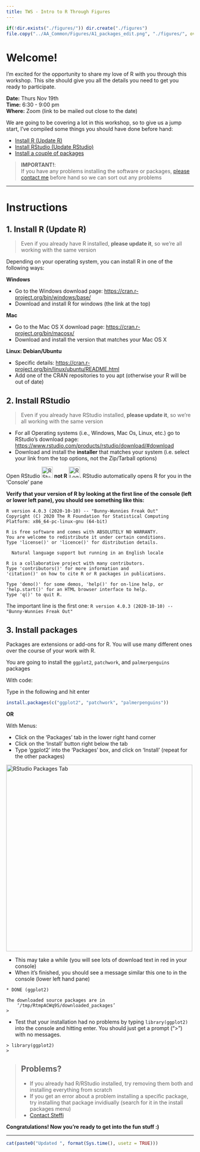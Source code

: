 ```yaml
---
title: TWS - Intro to R Through Figures
---
```



```r
if(!dir.exists("./figures/")) dir.create("./figures")
file.copy("../AA_Common/Figures/A1_packages_edit.png", "./figures/", overwrite = TRUE)
```


# Welcome!

I'm excited for the opportunity to share my love of R with you through this workshop. 
This site should give you all the details you need to get you ready to participate.

**Date:** Thurs Nov 19th  
**Time:** 6:30 - 9:00 pm  
**Where:** Zoom (link to be mailed out close to the date)


We are going to be covering a lot in this workshop, so to give us a jump start, I've compiled some things you should have done before hand:

- [Install R (Update R)](#install)
- [Install RStudio (Update RStudio)](#rstudio)
- [Install a couple of packages](#packages)

> **IMPORTANT!**:  
> If you have any problems installing the software or packages, [please contact me](contact.html) before hand so we can sort out any problems

------------------------

# Instructions

## 1. Install R (Update R) {#install}

> Even if you already have R installed, **please update it**, so we're all working with the same version


Depending on your operating system, you can install R in one of the following ways:

__Windows__

- Go to the Windows download page: <https://cran.r-project.org/bin/windows/base/>
- Download and install R for windows (the link at the top)

__Mac__  

- Go to the Mac OS X download page: <https://cran.r-project.org/bin/macosx/>
- Download and install the version that matches your Mac OS X

__Linux: Debian/Ubuntu__

- Specific details: <https://cran.r-project.org/bin/linux/ubuntu/README.html>
- Add one of the CRAN repositories to you apt (otherwise your R will be out of date)


## 2. Install RStudio {#rstudio}

> Even if you already have RStudio installed, **please update it**, so we're all working with the same version

- For all Operating systems (i.e., Windows, Mac Os, Linux, etc.) go to RStudio's download page:  <https://www.rstudio.com/products/rstudio/download/#download>
- Download and install the __installer__ that matches your system (i.e. select your link from the top options, not the Zip/Tarball options)

Open RStudio <img src="https://d33wubrfki0l68.cloudfront.net/3099a8a5ab437c8cca2446dfb08383ecfca761ec/0377b/wp-content/uploads/2014/06/rstudio-ball.png" alt="RStudio Logo" style="height: 30px;"/> **not R** <img src="https://www.r-project.org/logo/Rlogo.png" alt="R Logo" style="height: 30px;"/>. RStudio automatically opens R for you in the 'Console' pane

**Verify that your version of R by looking at the first line of the console (left or lower left pane), you should see something like this:**

```
R version 4.0.3 (2020-10-10) -- "Bunny-Wunnies Freak Out"
Copyright (C) 2020 The R Foundation for Statistical Computing
Platform: x86_64-pc-linux-gnu (64-bit)

R is free software and comes with ABSOLUTELY NO WARRANTY.
You are welcome to redistribute it under certain conditions.
Type 'license()' or 'licence()' for distribution details.

  Natural language support but running in an English locale

R is a collaborative project with many contributors.
Type 'contributors()' for more information and
'citation()' on how to cite R or R packages in publications.

Type 'demo()' for some demos, 'help()' for on-line help, or
'help.start()' for an HTML browser interface to help.
Type 'q()' to quit R.
```

The important line is the first one: `R version 4.0.3 (2020-10-10) -- "Bunny-Wunnies Freak Out"`

## 3. Install packages {#packages}

Packages are extensions or add-ons for R. You will use many different ones over the course of your work with R. 

You are going to install the `ggplot2`, `patchwork`, and `palmerpenguins` packages

With code:

Type in the following and hit enter
```r
install.packages(c("ggplot2", "patchwork", "palmerpenguins"))
```

**OR**

With Menus:

- Click on the 'Packages' tab in the lower right hand corner
- Click on the 'Install' button right below the tab
- Type 'ggplot2' into the 'Packages' box, and click on 'Install' (repeat for the other packages)

<img src="./figures/A1_packages_edit.png" alt="RStudio Packages Tab" style="height: 500px;"/>

- This may take a while (you will see lots of download text in red in your console)
- When it's finished, you should see a message similar this one to in the console (lower left hand pane)

```
* DONE (ggplot2)

The downloaded source packages are in
	‘/tmp/RtmpACWq9S/downloaded_packages’
> 
```

- Test that your installation had no problems by typing `library(ggplot2)` into the console and hitting enter. You should just get a prompt (">") with no messages.


```
> library(ggplot2)
> 
```


> ## Problems?
> - If you already had R/RStudio installed, try removing them both and installing everything from scratch
> - If you get an error about a problem installing a specific package, try installing that package invidiually (search for it in the install packages menu)
> - [Contact Steffi](contact.html)

__Congratulations! Now you're ready to get into the fun stuff :)__

---

```r
cat(paste0("Updated ", format(Sys.time(), usetz = TRUE)))
```

